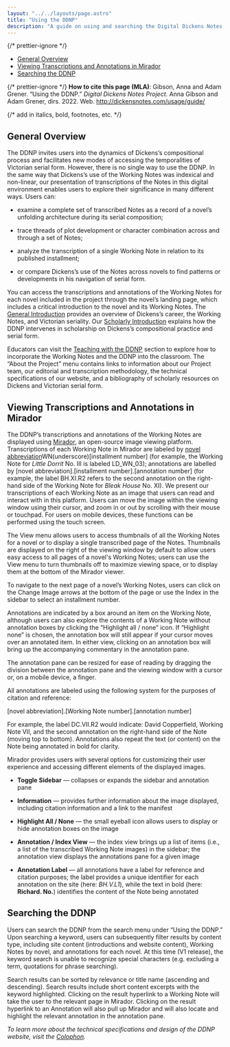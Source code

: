 ```yaml
---
layout: "../../layouts/page.astro"
title: "Using the DDNP"
description: "A guide on using and searching the Digital Dickens Notes Project and how to access transcriptions and annotations of the Working Notes in Mirador."
---
```



{/* prettier-ignore */}
<TOC>
  - [General Overview](#general-overview)
  - [Viewing Transcriptions and Annotations in Mirador](#viewing-transcriptions-and-annotations-in-mirador)
  - [Searching the DDNP](#searching-the-ddnp)
</TOC>

{/* prettier-ignore */}
<HowToCite>
  **How to cite this page (MLA)**: Gibson, Anna and Adam Grener. “Using the
  DDNP.” _Digital Dickens Notes Project._ Anna Gibson and Adam Grener, dirs. 2022. Web. http://dickensnotes.com/usage/guide/
</HowToCite>

{/* add in italics, bold, footnotes, etc. */}

## General Overview

The DDNP invites users into the dynamics of Dickens’s compositional process and facilitates new modes of accessing the temporalities of Victorian serial form. However, there is no single way to use the DDNP. In the same way that Dickens’s use of the Working Notes was indexical and non-linear, our presentation of transcriptions of the Notes in this digital environment enables users to explore their significance in many different ways. Users can:

- examine a complete set of transcribed Notes as a record of a novel’s unfolding architecture during its serial composition; 

- trace threads of plot development or character combination across and through a set of Notes; 

- analyze the transcription of a single Working Note in relation to its published installment; 

- or compare Dickens’s use of the Notes across novels to find patterns or developments in his navigation of serial form.

You can access the transcriptions and annotations of the Working Notes for each novel included in the project through the novel’s landing page, which includes a critical introduction to the novel and its Working Notes. The [General Introduction](https://www.dickensnotes.com/introduction/general/) provides an overview of Dickens’s career, the Working Notes, and Victorian seriality. Our [Scholarly Introduction](https://www.dickensnotes.com/introduction/scholarly/) explains how the DDNP intervenes in scholarship on Dickens’s compositional practice and serial form.

Educators can visit the [Teaching with the DDNP](https://www.dickensnotes.com/usage/teaching/) section to explore how to incorporate the Working Notes and the DDNP into the classroom. The “About the Project” menu contains links to information about our Project team, our editorial and transcription methodology, the technical specifications of our website, and a bibliography of scholarly resources on Dickens and Victorian serial form.

## Viewing Transcriptions and Annotations in Mirador

The DDNP’s transcriptions and annotations of the Working Notes are displayed using [Mirador](https://projectmirador.org/), an open-source image viewing platform. Transcriptions of each Working Note in Mirador are labeled by [novel abbreviation](underscore)WN(underscore)[installment number] (for example, the Working Note for _Little Dorrit_ No. III is labeled LD_WN_03); annotations are labelled by [novel abbreviation].[installment number].[annotation number] (for example, the label BH.XI.R2 refers to the second annotation on the right-hand side of the Working Note for _Bleak House_ No. XI). We present our transcriptions of each Working Note as an image that users can read and interact with in this platform. Users can move the image within the viewing window using their cursor, and zoom in or out by scrolling with their mouse or touchpad. For users on mobile devices, these functions can be performed using the touch screen.

<ImageWithCaption
  src="/images/user_guide/Guide_image1.webp"
  alt="Mirador provides options for seeing images in Single or Gallery View"
  caption="The Gallery View (pictured) displays the complete set of images for a novel’s Working Notes, while the Single View enables users to examine the contents of a given Note."
/>

The View menu allows users to access thumbnails of all the Working Notes for a novel or to display a single transcribed page of the Notes. Thumbnails are displayed on the right of the viewing window by default to allow users easy access to all pages of a novel's Working Notes; users can use the View menu to turn thumbnails off to maximize viewing space, or to display them at the bottom of the Mirador viewer.

<ImageWithCaption
  src="/images/user_guide/Guide_image3.webp"
  alt="The Mirador platform displays an image along with annotations"
  caption="The Mirador platform enables users to both navigate a displayed image as well as the annotations associated with that image."
/>

To navigate to the next page of a novel’s Working Notes, users can click on the Change Image arrows at the bottom of the page or use the Index in the sidebar to select an installment number.

Annotations are indicated by a box around an item on the Working Note, although users can also explore the contents of a Working Note without annotation boxes by clicking the “Highlight all / none” icon. If “Highlight none” is chosen, the annotation box will still appear if your cursor moves over an annotated item. In either view, clicking on an annotation box will bring up the accompanying commentary in the annotation pane.

The annotation pane can be resized for ease of reading by dragging the division between the annotation pane and the viewing window with a cursor or, on a mobile device, a finger.

All annotations are labeled using the following system for the purposes of citation and reference: 

  [novel abbreviation].[Working Note number].[annotation number]

For example, the label DC.VII.R2 would indicate: David Copperfield, Working Note VII, and the second annotation on the right-hand side of the Note (moving top to bottom). Annotations also repeat the text (or content) on the Note being annotated in bold for clarity. 

<ImageWithCaption
  src="/images/user_guide/Guide_image2.webp"
  alt="Options in Mirador allow users to customize their use"
  caption="The sidebar and annotation panes in Mirador offer options for users to customize their experience. "
/>

Mirador provides users with several options for customizing their user experience and accessing different elements of the displayed images.

- **Toggle Sidebar** — collapses or expands the sidebar and annotation pane
  
- **Information** — provides further information about the image displayed, including citation information and a link to the manifest

- **Highlight All / None** — the small eyeball icon allows users to display or hide annotation boxes on the image

- **Annotation / Index View** — the index view brings up a list of items  (i.e., a list of the transcribed Working Note images) in the sidebar; the annotation view displays the annotations pane for a given image

- **Annotation Label** — all annotations have a label for reference and citation purposes; the label provides a unique identifier for each annotation on the site (here: _BH.V.L1_), while the text in bold (here: **Richard. No.**) identifies the content of the Note being annotated

## Searching the DDNP

Users can search the DDNP from the search menu under “Using the DDNP.” Upon searching a keyword, users can subsequently filter results by content type, including site content (introductions and website content), Working Notes by novel, and annotations for each novel. At this time (V1 release), the keyword search is unable to recognize special characters (e.g. excluding a term, quotations for phrase searching).

Search results can be sorted by relevance or title name (ascending and descending). Search results include short content excerpts with the keyword highlighted. Clicking on the result hyperlink to a Working Note will take the user to the relevant page in Mirador. Clicking on the result hyperlink to an Annotation will also pull up Mirador and will also locate and highlight the relevant annotation in the annotation pane. 


_To learn more about the technical specifications and design of the DDNP website, visit the [Colophon](https://www.dickensnotes.com/about/colophon/)._
